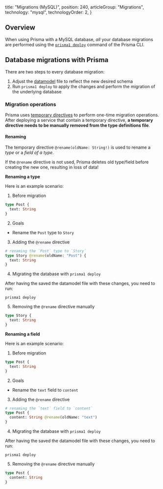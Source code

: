 
  title: "Migrations (MySQL)",
  position: 240,
  articleGroup: "Migrations",
  technology: "mysql",
  technologyOrder: 2,
}

## Overview

When using Prisma with a MySQL database, _all_ your database migrations are performed using the [`prisma1 deploy`](xcv9) command of the Prisma CLI.

## Database migrations with Prisma

There are two steps to every database migration:

1. Adjust the [datamodel](knul) file to reflect the new desired schema
1. Run `prisma1 deploy` to apply the changes and perform the migration of the underlying database

### Migration operations

Prisma uses [temporary directives](knul#temporary-directives) to perform one-time migration operations. After deploying a service that contain a temporary directive, **a temporary directive needs to be manually removed from the type definitions file**.

#### Renaming

The temporary directive `@rename(oldName: String!)` is used to rename a _type_ or a _field of a type_.

<Warning>

If the `@rename` directive is not used, Prisma deletes old type/field before creating the new one, resulting in loss of data!

</Warning>

**Renaming a type**

Here is an example scenario:

1. Before migration

```graphql
type Post {
  text: String
}
```

2. Goals

- Rename the `Post` type to `Story`

3. Adding the `@rename` directive

```graphql
# renaming the `Post` type to `Story`
type Story @rename(oldName: "Post") {
  text: String
}
```

4. Migrating the database with `prisma1 deploy`

After having the saved the datamodel file with these changes, you need to run:

```
prisma1 deploy
```

5. Removing the `@rename` directive manually

```graphql
type Story {
  text: String
}
```

**Renaming a field**

Here is an example scenario:

1. Before migration

```graphql
type Post {
  text: String
}
```

2. Goals

- Rename the `text` field to `content`

3. Adding the `@rename` directive

```graphql
# renaming the `text` field to `content`
type Post {
  content: String @rename(oldName: "text")
}
```

4. Migrating the database with `prisma1 deploy`

After having the saved the datamodel file with these changes, you need to run:

```
prisma1 deploy
```

5. Removing the `@rename` directive manually

```graphql
type Post {
  content: String
}
```